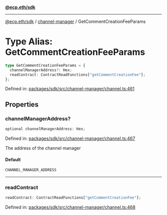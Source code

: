[**@ecp.eth/sdk**](../../index.mdx)

***

[@ecp.eth/sdk](/sdk-reference/index.mdx) / [channel-manager](/sdk-reference/channel-manager/index.mdx) / GetCommentCreationFeeParams

# Type Alias: GetCommentCreationFeeParams

```ts
type GetCommentCreationFeeParams = {
  channelManagerAddress?: Hex;
  readContract: ContractReadFunctions["getCommentCreationFee"];
};
```

Defined in: [packages/sdk/src/channel-manager/channel.ts:461](https://github.com/ecp-eth/comments-monorepo/blob/main/packages/sdk/src/channel-manager/channel.ts#L461)

## Properties

### channelManagerAddress?

```ts
optional channelManagerAddress: Hex;
```

Defined in: [packages/sdk/src/channel-manager/channel.ts:467](https://github.com/ecp-eth/comments-monorepo/blob/main/packages/sdk/src/channel-manager/channel.ts#L467)

The address of the channel manager

#### Default

```ts
CHANNEL_MANAGER_ADDRESS
```

***

### readContract

```ts
readContract: ContractReadFunctions["getCommentCreationFee"];
```

Defined in: [packages/sdk/src/channel-manager/channel.ts:468](https://github.com/ecp-eth/comments-monorepo/blob/main/packages/sdk/src/channel-manager/channel.ts#L468)
